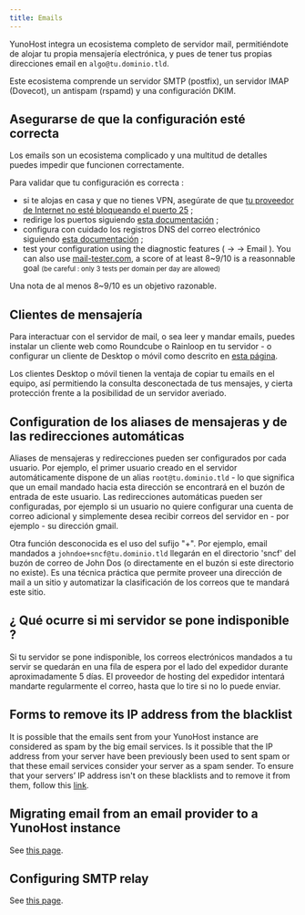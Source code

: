 ```yaml
---
title: Emails
---
```



YunoHost integra un ecosistema completo de servidor mail, permitiéndote de alojar tu propia mensajería electrónica, y pues de tener tus propias direcciones email en `algo@tu.dominio.tld`.

Este ecosistema comprende un servidor SMTP (postfix), un servidor IMAP (Dovecot), un antispam (rspamd) y una configuración DKIM.

## Asegurarse de que la configuración esté correcta

Los emails son un ecosistema complicado y una multitud de detalles puedes impedir que funcionen correctamente.

Para validar que tu configuración es correcta :

- si te alojas en casa y que no tienes VPN, asegúrate de que [tu proveedor de Internet no esté bloqueando el puerto 25](/install/providers/isp/) ;
- redirige los puertos siguiendo [esta documentación](/install/post_install/port_forwarding) ;
- configura con cuidado los registros DNS del correo electrónico siguiendo [esta documentación](/install/post_install/dns_config) ;
- test your configuration using the diagnostic features (<HighlightWebAdmin/> → <HighlightDiagnosis/> → <Highlight no_break={true} color='grey'><FAIcon icon="fa-envelope"/> Email</Highlight> ). You can also use [mail-tester.com](https://mail-tester.com), a score of at least 8~9/10 is a reasonnable goal <small>(be careful : only 3 tests per domain per day are allowed)</small>

Una nota de al menos 8~9/10 es un objetivo razonable.

## Clientes de mensajería

Para interactuar con el servidor de mail, o sea leer y mandar emails, puedes instalar un cliente web como Roundcube o Rainloop en tu servidor - o configurar un cliente de Desktop o móvil como descrito en [esta página](/user/email_clients).

Los clientes Desktop o móvil tienen la ventaja de copiar tu emails en el equipo, así permitiendo la consulta desconectada de tus mensajes, y cierta protección frente a la posibilidad de un servidor averiado.

## Configuration de los aliases de mensajeras y de las redirecciones automáticas

Aliases de mensajeras y redirecciones pueden ser configurados por cada usuario. Por ejemplo, el primer usuario creado en el servidor automáticamente dispone de un alias `root@tu.dominio.tld` - lo que significa que un email mandado hacia esta dirección se encontrará en el buzón de entrada de este usuario. Las redirecciones automáticas pueden ser configuradas, por ejemplo si un usuario no quiere configurar una cuenta de correo adicional y simplemente desea recibir correos del servidor en - por ejemplo - su dirección gmail.

Otra función desconocida es el uso del sufijo "+". Por ejemplo, email mandados a `johndoe+sncf@tu.dominio.tld` llegarán en el directorio 'sncf' del buzón de correo de John Dos (o directamente en el buzón si este directorio no existe). Es una técnica práctica que permite proveer una dirección de mail a un sitio y automatizar la clasificación de los correos que te mandará este sitio.

## ¿ Qué ocurre si mi servidor se pone indisponible ?

Si tu servidor se pone indisponible, los correos electrónicos mandados a tu servir se quedarán en una fila de espera por el lado del expedidor durante aproximadamente 5 días. El proveedor de hosting del expedidor intentará mandarte regularmente el correo, hasta que lo tire si no lo puede enviar.

## Forms to remove its IP address from the blacklist

It is possible that the emails sent from your YunoHost instance are considered as spam by the big email services.
Is it possible that the IP address from your server have been previously been used to sent spam or that these email services consider your server as a spam sender.
To ensure that your servers’ IP address isn't on these blacklists and to remove it from them, follow this [link](/admin/troubleshooting/blacklist_forms).

## Migrating email from an email provider to a YunoHost instance

See [this page](/user/email_migration).

## Configuring SMTP relay

See [this page](/admin/tutorials/email_configure_relay).
